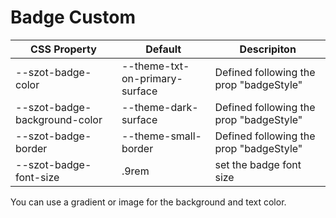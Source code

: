 <!-- Badge.stories.mdx -->



<Meta title="Components/Badge/Custom" />

# Badge Custom

| CSS Property                  | Default                        | Descripiton                             |
| ----------------------------- | ------------------------------ | --------------------------------------- |
| --szot-badge-color            | --theme-txt-on-primary-surface | Defined following the prop "badgeStyle" |
| --szot-badge-background-color | --theme-dark-surface           | Defined following the prop "badgeStyle" |
| --szot-badge-border           | --theme-small-border           | Defined following the prop "badgeStyle" |
| --szot-badge-font-size        | .9rem                          | set the badge font size                 |

<p>You can use a gradient or image for the background and text color.</p>
